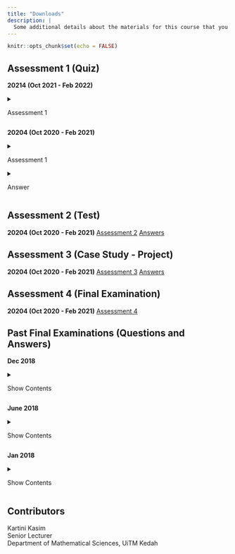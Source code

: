```yaml
---
title: "Downloads"
description: |
  Some additional details about the materials for this course that you can download and view them offline.
---
```


```r
knitr::opts_chunk$set(echo = FALSE)
```

## Assessment 1 (Quiz)

**20214 (Oct 2021 - Feb 2022)**\

<details>

<summary>

Assessment 1

</summary>

<center>

<embed src="files/Assessment Repository/20214 (OCT 2021 - FEB 2022)/ASSESSMENT 1 (QUIZ)/QUESTIONS.pdf" type="application/pdf" width="100%" height="970px" />

<p>

If you can't view the pdf file, click on the file's link - <a href="files/Assessment Repository/20214 (OCT 2021 - FEB 2022)/ASSESSMENT 1 (QUIZ)/QUESTIONS.pdf"> Download PDF!</a>

</p>

</center>

</details>

**20204 (Oct 2020 - Feb 2021)**\

<details>

<summary>

Assessment 1

</summary>

<center>

<embed src="files/Assessment Repository/20204 (OCT 2020 - FEB 2021)/ASSESSMENT 1 (QUIZ)/QUESTIONS.pdf" type="application/pdf" width="100%" height="970px" />

<p>

If you can't view the pdf file, click on the file's link - <a href="files/Assessment Repository/20204 (OCT 2020 - FEB 2021)/ASSESSMENT 1 (QUIZ)/QUESTIONS.pdf"> Download PDF!</a>

</p>

</center>

</details>

<details>

<summary>

Answer

</summary>

<center>

<embed src="files/Assessment Repository/20204 (OCT 2020 - FEB 2021)/ASSESSMENT 1 (QUIZ)/ANSWERS.pdf" type="application/pdf" width="100%" height="970px" />

<p>

If you can't view the pdf file, click on the file's link - <a href="files/Assessment Repository/20204 (OCT 2020 - FEB 2021)/ASSESSMENT 1 (QUIZ)/ANSWERS.pdf"> Download PDF!</a>

</p>

</center>

</details>

## Assessment 2 (Test)

**20204 (Oct 2020 - Feb 2021)** [Assessment 2](files/Assessment%20Repository/20204%20(OCT%202020%20-%20FEB%202021)/ASSESSMENT%202%20(TEST)/QUESTIONS.pdf) [Answers](files/Assessment%20Repository/20204%20(OCT%202020%20-%20FEB%202021)/ASSESSMENT%202%20(TEST)/ANSWERS.pdf)

## Assessment 3 (Case Study - Project)

**20204 (Oct 2020 - Feb 2021)** [Assessment 3](files/Assessment%20Repository/20204%20(OCT%202020%20-%20FEB%202021)/ASSESSMENT%203%20(CASE%20STUDY-PROJECT)/CASE%20STUDY/QUESTIONS.pdf) [Answers](files/Assessment%20Repository/20204%20(OCT%202020%20-%20FEB%202021)/ASSESSMENT%203%20(CASE%20STUDY-PROJECT)/CASE%20STUDY/ANSWERS.pdf)

## Assessment 4 (Final Examination)

**20204 (Oct 2020 - Feb 2021)** [Assessment 4](files/Assessment%20Repository/20204%20(OCT%202020%20-%20FEB%202021)/ASSESSMENT%204%20(FINAL%20ASSESSMENT)/QUESTIONS.pdf)

## Past Final Examinations (Questions and Answers)

**Dec 2018**\

<details>

<summary>

Show Contents

</summary>

<center>

<embed src="files/Assessment Repository/Past Exams/2018 December.pdf" type="application/pdf" width="100%" height="970px" />

<p>

If you can't view the pdf file, click on the file's link - <a href="files/Assessment Repository/Past Exams/2018 December.pdf"> Download PDF!</a>

</p>

</center>

</details>

**June 2018**\

<details>

<summary>

Show Contents

</summary>

<center>

<embed src="files/Assessment Repository/Past Exams/2018 June.pdf" type="application/pdf" width="100%" height="970px" />

<p>

If you can't view the pdf file, click on the file's link - <a href="files/Assessment Repository/Past Exams/2018 June.pdf"> Download PDF!</a>

</p>

</center>

</details>

**Jan 2018**\

<details>

<summary>

Show Contents

</summary>

<center>

<embed src="files/Assessment Repository/Past Exams/2018 January.pdf" type="application/pdf" width="100%" height="970px" />

<p>

If you can't view the pdf file, click on the file's link - <a href="files/Assessment Repository/Past Exams/2018 January.pdf"> Download PDF!</a>

</p>

</center>

</details>

## Contributors {.appendix}

Kartini Kasim\
Senior Lecturer\
Department of Mathematical Sciences, UiTM Kedah